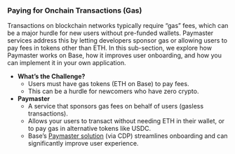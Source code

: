 ### Paying for Onchain Transactions (Gas)

Transactions on blockchain networks typically require “gas” fees, which can be a major hurdle for new users without pre-funded wallets. Paymaster services address this by letting developers sponsor gas or allowing users to pay fees in tokens other than ETH. In this sub-section, we explore how Paymaster works on Base, how it improves user onboarding, and how you can implement it in your own application.

- **What’s the Challenge?**
  - Users must have gas tokens (ETH on Base) to pay fees.
  - This can be a hurdle for newcomers who have zero crypto.
- **Paymaster**
  - A service that sponsors gas fees on behalf of users (gasless transactions).
  - Allows your users to transact without needing ETH in their wallet, or to pay gas in alternative tokens like USDC.
  - Base’s [Paymaster solution] (via CDP) streamlines onboarding and can significantly improve user experience.

[Paymaster solution]: (https://www.coinbase.com/developer-platform/products/paymaster)
